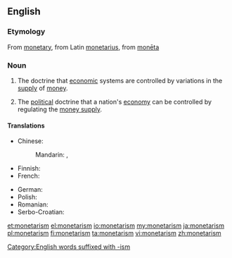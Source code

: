 ==English==
{{wikipedia}}

===Etymology===
From [[monetary]], from Latin [[monetarius]], from [[moneta#Latin|monēta]]

===Noun===
{{en-noun|~}}

# {{label|en|economics}} The doctrine that [[economic]] systems are controlled by variations in the [[supply]] of [[money]].
# {{label|en|economics}} The [[political]] doctrine that a nation's [[economy]] can be controlled by regulating the [[money supply]].

====Translations====
{{trans-top}}
* Chinese:
*: Mandarin: {{t|cmn|貨幣主義|sc=Hani}}, {{t+|cmn|货币主义|tr=huòbìzhǔyì|sc=Hani}}
* Finnish: {{t|fi|monetarismi}}
* French: {{t+|fr|monétarisme|m}}
{{trans-mid}}
* German: {{t|de|Monetarismus|m}}
* Polish: {{t|pl|monetaryzm|m}}
* Romanian: {{t|ro|monetarism|n}}
* Serbo-Croatian: {{t+|sh|monetarizam|m}}
{{trans-bottom}}

[[Category:English words suffixed with -ism]]

[[et:monetarism]]
[[el:monetarism]]
[[io:monetarism]]
[[my:monetarism]]
[[ja:monetarism]]
[[pl:monetarism]]
[[fi:monetarism]]
[[ta:monetarism]]
[[vi:monetarism]]
[[zh:monetarism]]